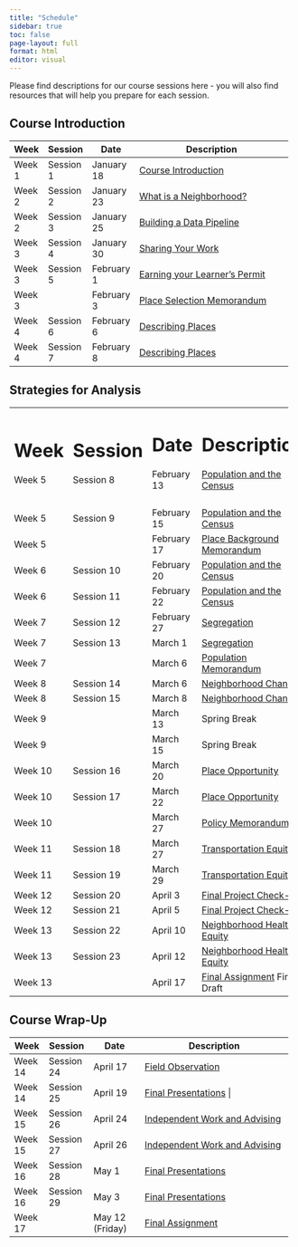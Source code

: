 ```yaml
---
title: "Schedule"
sidebar: true
toc: false
page-layout: full
format: html
editor: visual
---
```


Please find descriptions for our course sessions here - you will also find resources that will help you prepare for each session.

## Course Introduction

+--------+-----------+------------+---------------------------------------------------------------------+
| Week   | Session   | Date       | Description                                                         |
+========+===========+============+=====================================================================+
| Week 1 | Session 1 | January 18 | [Course Introduction](01_introduction.qmd)                          |
+--------+-----------+------------+---------------------------------------------------------------------+
| Week 2 | Session 2 | January 23 | [What is a Neighborhood?](02_neighborhood.qmd)                      |
+--------+-----------+------------+---------------------------------------------------------------------+
| Week 2 | Session 3 | January 25 | [Building a Data Pipeline](03_datapipeline.qmd)                     |
+--------+-----------+------------+---------------------------------------------------------------------+
| Week 3 | Session 4 | January 30 | [Sharing Your Work](04_sharing.qmd)                                 |
+--------+-----------+------------+---------------------------------------------------------------------+
| Week 3 | Session 5 | February 1 | [Earning your Learner's Permit](05_permit.qmd)                      |
+--------+-----------+------------+---------------------------------------------------------------------+
| Week 3 |           | February 3 | [Place Selection Memorandum](../assignments/01_place_selection.qmd) |
+--------+-----------+------------+---------------------------------------------------------------------+
| Week 4 | Session 6 | February 6 | [Describing Places](06_places.qmd)                                  |
+--------+-----------+------------+---------------------------------------------------------------------+
| Week 4 | Session 7 | February 8 | [Describing Places](07_places.qmd)                                  |
+--------+-----------+------------+---------------------------------------------------------------------+

## Strategies for Analysis

+---------+------------+-------------+-----------------------------------------------------------------------+-------+
| # Week  | # Session  | # Date      | # Description                                                         |       |
|         |            |             |                                                                       |       |
| Week 5  | Session 8  | February 13 | [Population and the Census](08_census.qmd)                            |       |
+---------+------------+-------------+-----------------------------------------------------------------------+-------+
|         |            |             |                                                                       |       |
+---------+------------+-------------+-----------------------------------------------------------------------+-------+
| Week 5  | Session 9  | February 15 | [Population and the Census](09_census.qmd)                            |       |
+---------+------------+-------------+-----------------------------------------------------------------------+-------+
| Week 5  |            | February 17 | [Place Background Memorandum](../assignments/02_place_background.qmd) |       |
+---------+------------+-------------+-----------------------------------------------------------------------+-------+
| Week 6  | Session 10 | February 20 | [Population and the Census](10_projections.qmd)                       |       |
+---------+------------+-------------+-----------------------------------------------------------------------+-------+
| Week 6  | Session 11 | February 22 | [Population and the Census](11_projections.qmd)                       |       |
+---------+------------+-------------+-----------------------------------------------------------------------+-------+
| Week 7  | Session 12 | February 27 | [Segregation](12_segregation.qmd)                                     |       |
+---------+------------+-------------+-----------------------------------------------------------------------+-------+
| Week 7  | Session 13 | March 1     | [Segregation](13_segregation.qmd)                                     |       |
+---------+------------+-------------+-----------------------------------------------------------------------+-------+
| Week 7  |            | March 6     | [Population Memorandum](../assignments/03_population.qmd)             |       |
+---------+------------+-------------+-----------------------------------------------------------------------+-------+
| Week 8  | Session 14 | March 6     | [Neighborhood Change](14_neighborhood.qmd)                            |       |
+---------+------------+-------------+-----------------------------------------------------------------------+-------+
| Week 8  | Session 15 | March 8     | [Neighborhood Change](15_neighborhood.qmd)                            |       |
+---------+------------+-------------+-----------------------------------------------------------------------+-------+
| Week 9  |            | March 13    | Spring Break                                                          |       |
+---------+------------+-------------+-----------------------------------------------------------------------+-------+
| Week 9  |            | March 15    | Spring Break                                                          |       |
+---------+------------+-------------+-----------------------------------------------------------------------+-------+
| Week 10 | Session 16 | March 20    | [Place Opportunity](16_opportunity.qmd)                               |       |
+---------+------------+-------------+-----------------------------------------------------------------------+-------+
| Week 10 | Session 17 | March 22    | [Place Opportunity](17_opportunity.qmd)                               |       |
+---------+------------+-------------+-----------------------------------------------------------------------+-------+
| Week 10 |            | March 27    | [Policy Memorandum](../assignments/04_policy.qmd)                     |       |
+---------+------------+-------------+-----------------------------------------------------------------------+-------+
| Week 11 | Session 18 | March 27    | [Transportation Equity](18_transequity.qmd)                           |       |
+---------+------------+-------------+-----------------------------------------------------------------------+-------+
| Week 11 | Session 19 | March 29    | [Transportation Equity](19_transequity.qmd)                           |       |
+---------+------------+-------------+-----------------------------------------------------------------------+-------+
| Week 12 | Session 20 | April 3     | [Final Project Check-In](20x1_CheckIn.qmd)                            |       |
+---------+------------+-------------+-----------------------------------------------------------------------+-------+
| Week 12 | Session 21 | April 5     | [Final Project Check-In](20x2_CheckIn.qmd)                            |       |
+---------+------------+-------------+-----------------------------------------------------------------------+-------+
| Week 13 | Session 22 | April 10    | [Neighborhood Health Equity](20_healthequity.qmd)                     |       |
+---------+------------+-------------+-----------------------------------------------------------------------+-------+
| Week 13 | Session 23 | April 12    | [Neighborhood Health Equity](21_healthequity.qmd)                     |       |
+---------+------------+-------------+-----------------------------------------------------------------------+-------+
| Week 13 |            | April 17    | [Final Assignment](../assignments/05_term.qmd) First Draft            |       |
+---------+------------+-------------+-----------------------------------------------------------------------+-------+

## Course Wrap-Up

+-----------+------------+-----------------+-------------------------------------------------+
| Week      | Session    | Date            | Description                                     |
+===========+============+=================+=================================================+
| Week 14   | Session 24 | April 17        | [Field Observation](22_fieldobs.qmd)            |
+-----------+------------+-----------------+-------------------------------------------------+
| Week 14   | Session 25 | April 19        | [Final Presentations](23_fieldobs.qmd)      |
+-----------+------------+-----------------+-------------------------------------------------+
| Week 15   | Session 26 | April 24        | [Independent Work and Advising](26_indwork.qmd) |
+-----------+------------+-----------------+-------------------------------------------------+
| Week 15   | Session 27 | April 26        | [Independent Work and Advising](27_indwork.qmd) |
+-----------+------------+-----------------+-------------------------------------------------+
| Week 16   | Session 28 | May 1           | [Final Presentations](28_finalpresent.qmd)      |
+-----------+------------+-----------------+-------------------------------------------------+
| Week 16   | Session 29 | May 3           | [Final Presentations](29_finalpresent.qmd)      |
+-----------+------------+-----------------+-------------------------------------------------+
| Week 17   |            | May 12 (Friday) | [Final Assignment](../assignments/05_term.qmd)  |
+-----------+------------+-----------------+-------------------------------------------------+
